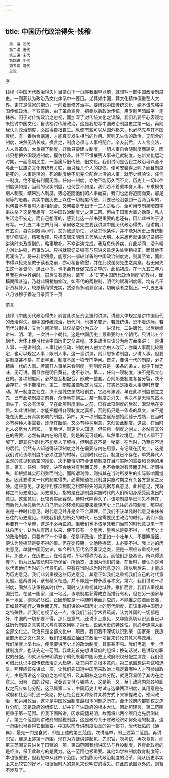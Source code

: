 ```yaml
---
---
---
```

title: 中国历代政治得失-钱穆
---


```
　第一讲 汉代
　第二讲 唐代
　第三讲 宋代
　第四讲 明代
　第五讲 清代
　总论
```




序


钱穆《中国历代政治得失》目录页下一页序我很早以前，就想写一部中国政治制度史。一则我认为政治乃文化体系中一要目。尤其如中国，其文化精神偏重在人文界。更其是儒家的抱负，一向着重修齐治平。要研究中国传统文化，绝不该忽略中国传统政治。辛亥前后，由于革命宣传，把秦以后政治传统，用专制黑暗四字一笔抹杀。因于对传统政治之忽视，而加深了对传统文化之误解。我们若要平心客观地来检讨中国文化，自该检讨传统政治，这是我想写中国政治制度史之第一因。再则我认为政治制度，必然得自根自生。纵使有些可以从国外移来，也必然先与其本国传统，有一番融合媾通，才能真实发生相当的作用。否则无生命的政治，无配合的制度，决然无法长成。换言之，制度必须与人事相配合。辛亥前后，人人言变法，人人言革命，太重视了制度，好像只要建立制度，一切人事自会随制度而转变。因此只想把外国现成制度，模仿抄袭。甚至不惜摧残人事来迁就制度。在新文化运动时期，一面高唱民主，一面痛斥旧传统，旧文化。我们试问是否民主政治可以全不与此一民族之文化传统有关联，而只经几个人的提倡，便可安装得上呢？而且制度是死的，人事是活的，死的制度绝不能完全配合上活的人事。就历史经验论，任何一制度，绝不能有利而无弊。任何一制度，亦绝不能历久而不变。历史上一切以往制度俱如是，当前的现实制度，也何尝不如是。我们若不着重本身人事，专求模仿别人制度，结果别人制度，势必追随他们的人事而变，我们也还得追随而变，那是何等的愚蠢。其实中国历史上以往一切制度传统，只要已经沿袭到一百两百年的，也何尝不与当时人事相配合。又何尝是专出于一二人之私心，全可用专制黑暗四字来抹杀？这是我想写一部中国政治制度史之第二因。但由于国家大局之动荡，私人生活之不安定，而自己想写的，感到比这一部书更重要的也还有，因此此书终于没有写。一九五二年三四月间，承何敬之先生要我讲演中国历代政治得失，但讲期只有五次，每次只限两小时，又为旅途匆忙，以及其他条件，并不能对历史上传统制度详细陈述，精密发挥，只择汉唐宋明清五代略举大纲。本来想再就讲演记录把在讲演时未及提到的，略事增补。不幸讲演完成，我及负伤养病，在此期间，没有精力对此讲稿，再事改进。只得就原记录稿有与原讲义旨走失处稍稍校正，而其他不再润饰了。将来若偿宿愿，能写出一部较详备的中国政治制度史，则属至幸，而此书得以抢先呈教于读者之前，亦可稍自欣慰，并在此致谢何先生之美意。若无何先生这一番督命，连此小书，也不会有仓促完成之望的。此稿初成，在一九五二年八月我在台中养病时。嗣后又有邀约，请写一本“研究中国历代政治制度”的教材，截稿期限甚迫，乃就此稿稍加修改，如唐代的两税制，明代的赋税制度等，均有若干新资料补入，较原稿稍微充实，然恐尚多疏漏谬误，切盼读者之指正。一九五五年八月钱穆于香港目录页下一页





前言


钱穆《中国历代政治得失》前言此次呈贵会邀约讲演，讲题大体规定是讲中国历代的政治得失。但中国传统政治，历代间，也极多变迁，若笼统讲，恐不着边际。若历代分别讲，又为时间所限。兹仅举要分为五次：一讲汉代，二讲唐代，以后继续讲宋、明、清。一次讲一个朝代，这是中国历史上最重要的五个朝代。只讲此五个朝代，大体上便可代表中国历史之全进程。本来政治应该分为两方面来讲：一是讲人事，一是讲制度。人事比较变动，制度由人创立亦由人改订，亦属人事而比较稳定，也可以规定人事；限制人事。这一番讲演，则只想多讲制度，少讲人事。但要讲制度甚不易。在史学里，制度本属一项专门学问。首先，要讲一代的制度，必先精熟一代的人事。若离开人事单来看制度，则制度只是一条条的条文，似乎干燥乏味，无可讲。而且亦是明日黄花，也不必讲。第二，任何一项制度，决不是孤立存在的。各项制度间，必然是互相配合，形成一整套。否则那些制度各各分裂，决不会存在，也不能推行。第三，制度虽像勒定为成文，其实还是跟着人事随时有变动。某一制度之创立，决不是凭空忽然地创立，它必有渊源，早在此项制度创立之先，已有此项制度之前身，渐渐地在创立。某一制度之消失，也决不是无端忽然地消失了，它必有流变，早在此项制度消失之前，已有此项制度的后影，渐渐地在变质。如此讲制度，才能把握得各项制度之真相，否则仍只是一条条的具文，决不是能在历史上有真实影响的制度。第四，某一项制度之逐渐创始而臻于成熟，在当时必有种种人事需要，逐渐在酝酿，又必有种种用意，来创设此制度。这些，在当时也未必尽为人所知，一到后世，则更少人知道。但任何一制度之创立，必然有其外在的需要，必然有其内在的用意，则是断无可疑的。纵然事过境迁，后代人都不了解了，即其在当时也不能尽人了解得，但到底这不是一秘密。在当时，乃至在不远的后代，仍然有人知道得该项制度之外在需要与内在用意，有记载在历史上，这是我们讨论该项制度所必须注意的材料。否则时代已变，制度已不存在，单凭异代人主观的意见和悬空的推论，决不能恰切符合该项制度在当时实际的需要和真确的用意。第五，任何一制度，决不会绝对有利而无弊，也不会绝对有弊而无利。所谓得失，即根据其实际利弊而判定。而所谓利弊，则指其在当时所发生的实际影响而觉出。因此要讲某一代的制度得失，必需知道在此制度实施时期之有关各方意见之反映。这些意见，才是评判该项制度之利弊得失的真凭据与真意见。此种意见，我将称之曰历史意见。历史意见，指的是在那制度实施时代的人们所切身感受而发出的意见。这些意见，比较真实而客观。待时代隔得久了，该项制度早已消失不存在，而后代人单凭后代人自己所处的环境和需要来批评历史上已往的各项制度，那只能说是一种时代意见。时代意见并非是全不合真理，但我们不该单凭时代意见来抹杀已往的历史意见。即使我们此刻所处的时代，已是需要民主政治的时代，我们不能再要有一个皇帝，这是不必再说的。但我们也不该单凭我们当前的时代意见来一笔抹杀历史，认为从有历史以来，便不该有一个皇帝，皇帝总是要不得，一切历史上的政治制度，只要有了一个皇帝，便是坏政治。这正如一个壮年人，不要睡摇篮，便认为睡摇篮是要不得的事。但在婴孩期，让他睡摇篮，未必要不得。我上述的历史意见，单就中国历史论，如今所传历代名臣奏议之类，便是一项极该重视的材料。那些人，在历史上，在他当时，所以得称为名臣，而他们那些奏议，所以得流传下，仍为此后较长时期所保留，所诵览，正因为他们的话，在当时，便认为是可以代表他们当时的时代意见的。只有在当时成为时代意见的，所以到后来，才能成为历史意见。我们此刻重视这些历史意见，其意正如我们之重视我们自己的时代意见般。这两者间，该有精义相通，并不即是一种矛盾与冲突。第六，我们讨论一项制度，固然应该重视其时代性，同时又该重视其地域性。推扩而言，我们该重视其国别性。在这一国家，这一地区，该项制度获得成立而推行有利，但在另一国家与另一地区，则未必尽然。正因制度是一种随时地而适应的，不能推之四海而皆准，正如其不能行之百世而无弊。我们讲论中国历史上的历代制度，正该重视中国历史之特殊性。若我们忽视了这一点，像我们当前学术界风尚，认为外国的一切都是好，中国的一切都要不得，那只是意气，还说不上意见，又哪能真切认识到自己以往历代制度之真实意义与真实效用呢？第七，说到历史的特殊性，则必牵连深入到全部文化史。政治只是全部文化中一项目，我们若不深切认识到某一国家某一民族全部历史之文化意义，我们很难孤立抽出其政治一项目来讨论其意义与效用。　　我们单就上举七端，便见要讲历史上的政治制度，其事甚不易。我们再退一步，但就制度言，也该先定一范围。我此刻首先想讲政府的组织：换句话说，是讲政府职权的分配。即就汉唐宋明清五个朝代来看中国历史上政府职权分配之演变，我们便可借此认识中国传统政治之大趋势，及其内在之根本意向。第二范围想讲考试和选举。照理应该先讲此一项，让我们先知道中国历来政治上规定着哪种人才可参加政府，由是再讲这个政府之怎样组织，及其职权之怎样分配，就更容易明了其内在之意义。因为一国的政权，究竟该交付与哪些人，这是第一义。至于政府内部各项职权之究应如何分配，这已属第二义，中国历史上考试与选举两项制度，其用意是在政府和社会间打通一条路，好让社会在某种条件某种方式下来掌握政治，预闻政治，和运用政治，这才是中国政治制度最根本问题之所在。至于政府内部职权之怎样分配，这是政府的组织法，却并非产生政府的根本大法。因此照理言，第二范围更重于第一范围。但我下面所讲，因求简捷易明，故而将此两个项目之先后倒转了。第三个范围则讲政府的赋税制度，这是政府关于财政经济如何处理的制度。这一范围也可看得它很重要。中国以前专讲制度沿革的第一部书，唐代杜佑的《通典》，最先一门是食货，即是上述的第三范围。次讲选举，即上述第二范围。再讲职官，便是上述第一范围。现在为方便讲述起见，先职官，次考试，再次食货。而第三范围又只讲关于田赋的一项。第四范围我想讲国防与兵役制度。养育此政府的是经济，保卫此政府的是武力。这一范围也极重要。其他如学校制度教育制度等，本也很重要，但我想单从此四个范围，来指陈历代政治制度的沿革，纯从历史事实上来比较它的好坏，根据当时人的意见来说明它的得失。在此四范围以外的，则暂不涉及了。